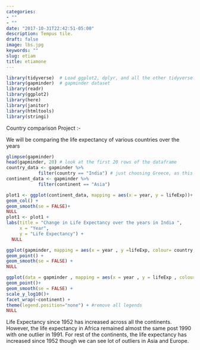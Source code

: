```yaml
---
categories:
- ""
- ""
date: "2017-10-31T22:42:51-05:00"
description: Tempus tile.
draft: false
image: lbs.jpg
keywords: ""
slug: etiam
title: etiamone
---
```



```r
library(tidyverse)  # Load ggplot2, dplyr, and all the other tidyverse packages
library(gapminder)  # gapminder dataset
library(readr)
library(ggplot2) 
library(here)
library(janitor)
library(htmltools)
library(stringi)
```

Country comparison Project :-

We will be comparing the life expectancy of various countries over the years


```r
glimpse(gapminder)
head(gapminder, 20) # look at the first 20 rows of the dataframe
country_data <- gapminder %>% 
            filter(country == "India") # just choosing Greece, as this is where I come from 
continent_data <- gapminder %>% 
            filter(continent == "Asia")
```



```r
plot1 <- ggplot(continent_data, mapping = aes(x = year, y = lifeExp))+
geom_col() +
geom_smooth(se = FALSE)+
NULL 
plot1 <- plot1 +
labs(title = "Change in Life Expectancy over the years in India ",
     x = "Year",
     y = "Life Expectancy") +
  NULL

ggplot(gapminder, mapping = aes(x = year , y =lifeExp, colour= country, group =country))+
geom_point() + 
geom_smooth(se = FALSE) +
NULL
```



```r
ggplot(data = gapminder , mapping = aes(x = year , y = lifeExp , colour= continent))+
geom_point()+ 
geom_smooth(se = FALSE) +
scale_y_log10()+
facet_wrap(~continent) +
theme(legend.position="none") + #remove all legends
NULL
```



Life Expectancy since 1952 has increased across all the continents. However, the life expectancy in Africa remained almost the same post 1990 with one outlier in 1991. For rest of the continents, the life expectancy has increased since 1952 though we can see lot of outliers in Asia and Europe.


